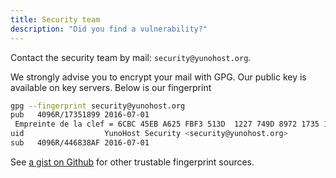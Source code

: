 ```yaml
---
title: Security team
description: "Did you find a vulnerability?"
---
```


Contact the security team by mail: `security@yunohost.org`.

We strongly advise you to encrypt your mail with GPG. Our public key is available on key servers. Below is our fingerprint

```bash
gpg --fingerprint security@yunohost.org
pub   4096R/17351899 2016-07-01
 Empreinte de la clef = 6CBC 45EB A625 FBF3 513D  1227 749D 8972 1735 1899
uid                  YunoHost Security <security@yunohost.org>
sub   4096R/446838AF 2016-07-01
```

See [a gist on Github](https://gist.github.com/opi/4496024dc3ff29ab2e068fd57092ab7c) for other trustable fingerprint sources.
